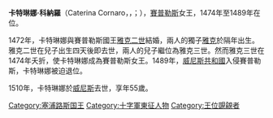 {{Multiple issues|
{{Expand language|1=en|time=2020-09-30T14:54:58+00:00}}
{{Unreferenced|time=2020-09-30T14:54:58+00:00}}
}}
{{Infobox royalty
| name         = 卡特琳娜·科納羅
| image        = Gentile Bellini 002.jpg
| succession   = 賽普勒斯王后
| reign        = 1472年11月－1473年7月10日
| reign-type   = 在位
| succession1  = 賽普勒斯女王
| reign1       = 1474年8月26日－1489年2月26日
| predecessor1 = [[雅克三世_(賽普勒斯)|雅克三世]]
| birth_date   = 1454年11月25日
| birth_place  = [[威尼斯|威尼斯]]
| death_date   = {{Death date and age|1510|7|10|1454|11|25|df=y}}
| death_place  = 威尼斯
| house        = [[科納羅家族|科納羅家族]]
| father       = 馬可·科納羅
| mother       = 費歐倫莎·克里斯波
}}
'''卡特琳娜·科納羅'''（Caterina Cornaro，{{lang-el|Αικατερίνη Κορνάρο}}，{{lang-vec|Catarina Corner}}；{{bd|1454年|11月25日|1510年|7月10日}}），[[賽普勒斯王國|賽普勒斯]]女王，1474年至1489年在位。

1472年，卡特琳娜與賽普勒斯國王[[雅克二世_(賽普勒斯)|雅克二世]]結婚，兩人的獨子[[雅克三世_(賽普勒斯)|雅克]]於隔年出生。雅克二世在兒子出生四天後即去世，兩人的兒子繼位為雅克三世。然而雅克三世在1474年夭折，使卡特琳娜成為賽普勒斯女王。1489年，[[威尼斯共和國|威尼斯共和國]]入侵賽普勒斯，卡特琳娜被迫退位。

1510年，卡特琳娜於[[威尼斯|威尼斯]]去世，享年55歲。

{{賽普勒斯君主}}

[[Category:塞浦路斯国王|Category:塞浦路斯国王]]
[[Category:十字軍東征人物|Category:十字軍東征人物]]
[[Category:王位覬覦者|Category:王位覬覦者]]